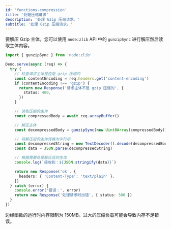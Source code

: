 ```yaml
---
id: 'functions-compression'
title: '处理压缩请求'
description: '处理 Gzip 压缩请求。'
subtitle: '处理 Gzip 压缩请求。'
---
```


要解压 Gzip 主体，您可以使用 `node:zlib` API 中的 `gunzipSync` 进行解压然后读取主体内容。

```ts
import { gunzipSync } from 'node:zlib'

Deno.serve(async (req) => {
  try {
    // 检查请求主体是否是 gzip 压缩的
    const contentEncoding = req.headers.get('content-encoding')
    if (contentEncoding !== 'gzip') {
      return new Response('请求主体不是 gzip 压缩的', {
        status: 400,
      })
    }

    // 读取压缩的主体
    const compressedBody = await req.arrayBuffer()

    // 解压主体
    const decompressedBody = gunzipSync(new Uint8Array(compressedBody))

    // 将解压后的主体转换为字符串
    const decompressedString = new TextDecoder().decode(decompressedBody)
    const data = JSON.parse(decompressedString)

    // 根据需要处理解压后的主体
    console.log(`接收到：${JSON.stringify(data)}`)

    return new Response('ok', {
      headers: { 'Content-Type': 'text/plain' },
    })
  } catch (error) {
    console.error('错误：', error)
    return new Response('处理请求时出错', { status: 500 })
  }
})
```

<Admonition type="caution">

边缘函数的运行时内存限制为 150MB。过大的压缩负载可能会导致内存不足错误。

</Admonition>
